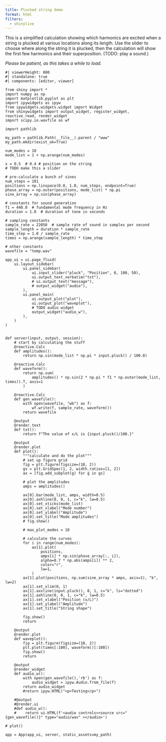 ```yaml
---
title: Plucked string demo
format: html
filters:
  - shinylive
---
```


This is a simplified calculation showing which harmonics are excited when a string is plucked at various locations along its length.  Use the slider to choose where along the string it is plucked, then the calculation will show the first few harmonics and their superposition.  (TODO: play a sound.)

*Please be patient, as this takes a while to load.*

```shinylive-python
#| viewerHeight: 800
#| standalone: true
#| components: [editor, viewer]

from shiny import *
import numpy as np
import matplotlib.pyplot as plt
import ipywidgets as ipyw
from ipywidgets.widgets.widget import Widget
from shinywidgets import output_widget, register_widget, reactive_read, render_widget
import scipy.io.wavfile as wf

import pathlib

my_path = pathlib.Path(__file__).parent / "www"
my_path.mkdir(exist_ok=True)

num_modes = 10
mode_list = 1 + np.arange(num_modes)

x = 0.5  # 0.4 # position on the string
# TODO make this a slider

# pre-calculate a bunch of sines
num_steps = 101
positions = np.linspace(0.0, 1.0, num_steps, endpoint=True)
phase_array = np.outer(positions, mode_list) * np.pi
sine_array = np.sin(phase_array)

# constants for sound generation
f1 = 440.0  # fundamental mode frequency in Hz
duration = 1.0  # duration of tone in seconds

# sampling constants
sample_rate = 22050  # sample rate of sound in samples per second
sample_length = duration * sample_rate
time_step = 1.0 / sample_rate
times = np.arange(sample_length) * time_step

# other constants
wavefile = "temp.wav"

app_ui = ui.page_fluid(
    ui.layout_sidebar(
        ui.panel_sidebar(
            ui.input_slider("pluck", "Position", 0, 100, 50),
            ui.output_text_verbatim("txt"),
            # ui.output_text("message"),
            # output_widget("audio"),
        ),
        ui.panel_main(
            ui.output_plot("plot"),
            ui.output_plot("waveplot"),
            # TODO audio widget
            output_widget("audio_w"),
        ),
    )
)


def server(input, output, session):
    # start by calculating the stuff
    @reactive.Calc
    def amplitudes():
        return np.sin(mode_list * np.pi * input.pluck() / 100.0)

    @reactive.Calc
    def waveform():
        return np.sum(
            amplitudes() * np.sin(2 * np.pi * f1 * np.outer(mode_list, times)).T, axis=1
        )

    @reactive.Calc
    def gen_wavefile():
        with open(wavefile, "wb") as f:
            wf.write(f, sample_rate, waveform())
        return wavefile

    @output
    @render.text
    def txt():
        return f"The value of x/L is {input.pluck()/100.}"

    @output
    @render.plot
    def plot():
        """calculate and do the plot"""
        # set up figure grid
        fig = plt.figure(figsize=(10, 2))
        gs = plt.GridSpec(1, 2, width_ratios=[1, 2])
        ax = [fig.add_subplot(g) for g in gs]

        # plot the amplitudes
        amps = amplitudes()

        ax[0].bar(mode_list, amps, width=0.5)
        ax[0].axhline(0, 0, 1, c="k", lw=0.5)
        ax[0].set_xticks(mode_list)
        ax[0].set_xlabel("Mode number")
        ax[0].set_ylabel("Amplitude")
        ax[0].set_title("Mode amplitudes")
        # fig.show()

        # max_plot_modes = 10

        # calculate the curves
        for i in range(num_modes):
            ax[1].plot(
                positions,
                amps[i] * np.sin(phase_array[:, i]),
                alpha=0.7 * np.abs(amps[i]) ** 2,
                color="r",
                lw=1,
            )
        ax[1].plot(positions, np.sum(sine_array * amps, axis=1), "k", lw=2)
        ax[1].set_xlim(0, 1)
        ax[1].axvline(input.pluck(), 0, 1, c="k", ls="dotted")
        ax[1].axhline(0, 0, 1, c="k", lw=0.5)
        ax[1].set_xlabel("Position (x/L)")
        ax[1].set_ylabel("Amplitude")
        ax[1].set_title("String shape")

        fig.show()
        return

    @output
    @render.plot
    def waveplot():
        fig = plt.figure(figsize=(10, 2))
        plt.plot(times[:100], waveform()[:100])
        fig.show()
        return

    @output
    @render_widget
    def audio_w():
        with open(gen_wavefile(),'rb') as f:
            audio_widget = ipyw.Audio.from_file(f)
        return audio_widget
        #return ipyw.HTML("<p>Testing</p>")

    #@output
    #@render.ui
    #def audio_w():
    #    return ui.HTML(f'<audio controls><source src="{gen_wavefile()}" type="audio/wav" ></audio>')

# plot()

app = App(app_ui, server, static_assets=my_path)

```
